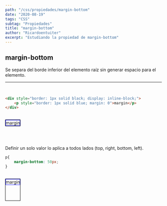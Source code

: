```yaml
---
path: "/css/propiedades/margin-bottom"
date: "2020-08-19"
tags: "CSS"
subtag: "Propiedades"
title: "margin-bottom"
author: "Ricardoentuiter"
excerpt: "Estudiando la propiedad de margin-bottom"
---
```


## margin-bottom
Se separa del borde inferior del elemento raíz sin generar espacio para el elemento.

---
<br/>

```html
<div style="border: 1px solid black; display: inline-block;">
    <p style="border: 1px solid blue; margin: 0">margin</p>
</div>
```
<br/>

<div style="border: 1px solid black; display: inline-block;">
    <p style="border: 1px solid blue; margin: 0">margin</p>
</div>

<br/><br/>

Definir un solo valor lo aplica a todos lados (top, right, bottom, left).

```css
p{
    margin-bottom: 50px;
}
```
<br/>

<div style="border: 1px solid black; display: inline-block;">
    <p style="border: 1px solid blue; margin: 0; margin-bottom: 50px;">margin</p>
</div>

<br/><br/>
